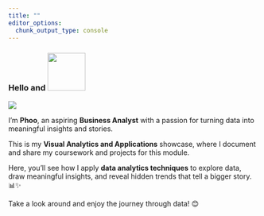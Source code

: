 ```yaml
---
title: ""
editor_options: 
  chunk_output_type: console
---
```


### **Hello and** ![](images/anh-dong-welcome-cute-de-thuong_075923337.gif){width="76" height="76"}

![](images/home page_studioghibli theme.webp)

I'm **Phoo**, an aspiring **Business Analyst** with a passion for turning data into meaningful insights and stories.

This is my **Visual Analytics and Applications** showcase, where I document and share my coursework and projects for this module.

Here, you'll see how I apply **data analytics techniques** to explore data, draw meaningful insights, and reveal hidden trends that tell a bigger story. 📊✨

Take a look around and enjoy the journey through data! 😊
